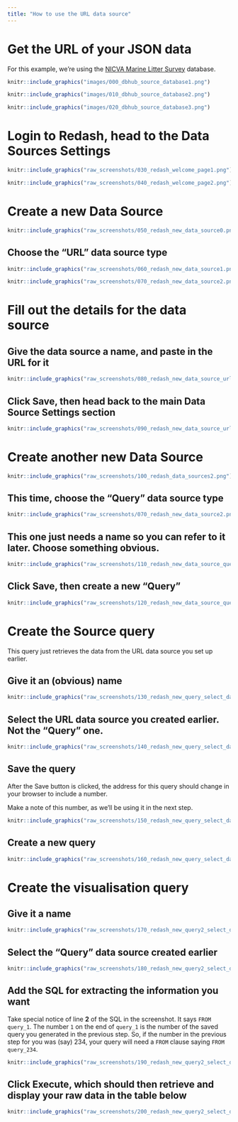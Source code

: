 ```yaml
---
title: "How to use the URL data source"
---
```


# Get the URL of your JSON data

For this example, we're using the [NICVA Marine Litter Survey](https://dbhub.io/nicva/Marine%20Litter%20Survey%20(Keep%20Northern%20Ireland%20Beautiful).sqlite) database.

```r
knitr::include_graphics("images/000_dbhub_source_database1.png")
```

```r
knitr::include_graphics("images/010_dbhub_source_database2.png")
```

```r
knitr::include_graphics("images/020_dbhub_source_database3.png")
```

# Login to Redash, head to the Data Sources Settings

```r
knitr::include_graphics("raw_screenshots/030_redash_welcome_page1.png")
```

```r
knitr::include_graphics("raw_screenshots/040_redash_welcome_page2.png")
```

# Create a new Data Source

```r
knitr::include_graphics("raw_screenshots/050_redash_new_data_source0.png")
```

## Choose the "URL" data source type

```r
knitr::include_graphics("raw_screenshots/060_redash_new_data_source1.png")
```

```r
knitr::include_graphics("raw_screenshots/070_redash_new_data_source2.png")
```

# Fill out the details for the data source

## Give the data source a name, and paste in the URL for it

```r
knitr::include_graphics("raw_screenshots/080_redash_new_data_source_url1.png")
```

## Click Save, then head back to the main Data Source Settings section

```r
knitr::include_graphics("raw_screenshots/090_redash_new_data_source_url2.png")
```

# Create another new Data Source

```r
knitr::include_graphics("raw_screenshots/100_redash_data_sources2.png")
```

## This time, choose the "Query" data source type

```r
knitr::include_graphics("raw_screenshots/070_redash_new_data_source2.png")
```

## This one just needs a name so you can refer to it later.  Choose something obvious.

```r
knitr::include_graphics("raw_screenshots/110_redash_new_data_source_query_mapper1.png")
```

## Click Save, then create a new "Query"

```r
knitr::include_graphics("raw_screenshots/120_redash_new_data_source_query_mapper2.png")
```

# Create the Source query

This query just retrieves the data from the URL data source you set up earlier.

## Give it an (obvious) name

```r
knitr::include_graphics("raw_screenshots/130_redash_new_query_select_data_source1.png")
```

## Select the URL data source you created earlier.  Not the "Query" one.

```r
knitr::include_graphics("raw_screenshots/140_redash_new_query_select_data_source2.png")
```

## Save the query

After the Save button is clicked, the address for this query should change in your browser
to include a number.

Make a note of this number, as we'll be using it in the next step.

```r
knitr::include_graphics("raw_screenshots/150_redash_new_query_select_data_source3.png")
```

## Create a new query

```r
knitr::include_graphics("raw_screenshots/160_redash_new_query_select_data_source4.png")
```

# Create the visualisation query

## Give it a name

```r
knitr::include_graphics("raw_screenshots/170_redash_new_query2_select_data_source1.png")
```

## Select the "Query" data source created earlier

```r
knitr::include_graphics("raw_screenshots/180_redash_new_query2_select_data_source2.png")
```

## Add the SQL for extracting the information you want

Take special notice of line **2** of the SQL in the screenshot.  It says `FROM query_1`.  The
number `1` on the end of `query_1` is the number of the saved query you generated in the
previous step.  So, if the number in the previous step for you was (say) 234, your query will
need a `FROM` clause saying `FROM query_234`.

```r
knitr::include_graphics("raw_screenshots/190_redash_new_query2_select_data_source3.png")
```

## Click Execute, which should then retrieve and display your raw data in the table below

```r
knitr::include_graphics("raw_screenshots/200_redash_new_query2_select_data_source4.png")
```
